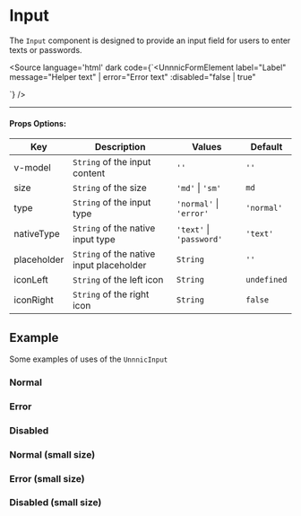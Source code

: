 

<Meta of={InputStories}/>

# Input

The `Input` component is designed to provide an input field for users to enter texts or passwords.

<Source
  language='html'
  dark
  code={`<UnnnicFormElement
  label="Label"
  message="Helper text" | error="Error text"
  :disabled="false | true"
>
  <UnnnicInput
    v-model="value"
    size="md"
    type="normal"
    nativeType="normal"
    placeholder="Placeholder"
    iconLeft="storefront"
    iconRight="storefront"
  />
</UnnnicFormElement>`}
/>


---

#### **Props Options:**

| Key         | Description                              | Values                   | Default     |
|-------------|------------------------------------------|--------------------------|-------------|
| v-model     | `String` of the input content            | `''`                     | `''`        |
| size        | `String` of the size                     | `'md'` \| `'sm'`         | `md`        |
| type        | `String` of the input type               | `'normal'` \| `'error'`  | `'normal'`  |
| nativeType  | `String` of the native input type        | `'text'` \| `'password'` | `'text'`    |
| placeholder | `String` of the native input placeholder | `String`                 | `''`        |
| iconLeft    | `String` of the left icon                | `String`                 | `undefined` |
| iconRight   | `String` of the right icon               | `String`                 | `false`     |

## Example
Some examples of uses of the `UnnnicInput`

### Normal

<Story of={InputStories.Normal} />


### Error

<Story of={InputStories.Error} />


### Disabled

<Story of={InputStories.Disabled} />


### Normal (small size)

<Story of={InputStories.NormalSm} />


### Error (small size)

<Story of={InputStories.ErrorSm} />


### Disabled (small size)

<Story of={InputStories.DisabledSm} />
